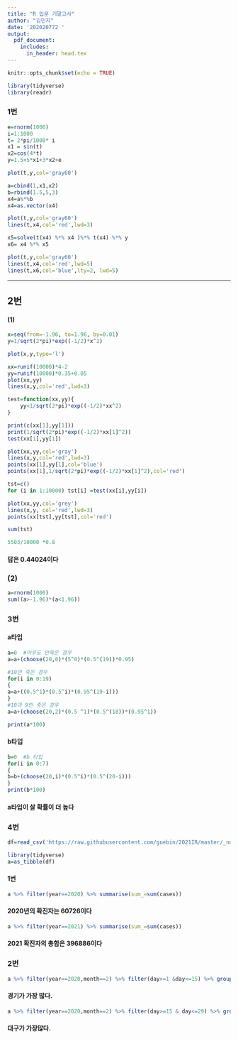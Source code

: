 ```yaml
---
title: "R 입문 기말고사"
author: "김민지"
date: '202020772 '
output: 
  pdf_document:
    includes:
      in_header: head.tex
---
```


```r
knitr::opts_chunk$set(echo = TRUE)
```

```r
library(tidyverse)
library(readr)
```
### 1번
```r
e=rnorm(1000)
i=1:1000
t= 2*pi/1000* i
x1 = sin(t)
x2=cos(4*t)
y=1.5+5*x1+3*x2+e
```
```r
plot(t,y,col='gray60')
```

```r
a=cbind(1,x1,x2)
b=rbind(1.5,5,3)
x4=a%*%b
x4=as.vector(x4)
``` 

```r
plot(t,y,col='gray60')
lines(t,x4,col='red',lwd=3)
```

```r
x5=solve(t(x4) %*% x4 )%*% t(x4) %*% y
x6= x4 %*% x5
```

```r
plot(t,y,col='gray60')
lines(t,x4,col='red',lwd=5)
lines(t,x6,col='blue',lty=2, lwd=5)
```
----

## 2번
#### (1)
```r
x=seq(from=-1.96, to=1.96, by=0.01)
y=1/sqrt(2*pi)*exp((-1/2)*x^2)
```

```r
plot(x,y,type='l')
```

```r
xx=runif(10000)*4-2
yy=runif(10000)*0.35+0.05
plot(xx,yy)
lines(x,y,col='red',lwd=3)
```

```r
test=function(xx,yy){
    yy<1/sqrt(2*pi)*exp((-1/2)*xx^2)
}
```

```r
print(c(xx[1],yy[1]))
print(1/sqrt(2*pi)*exp((-1/2)*xx[1]^2))
test(xx[1],yy[1])
```

```r
plot(xx,yy,col='gray')
lines(x,y,col='red',lwd=3)
points(xx[1],yy[1],col='blue')
points(xx[1],1/sqrt(2*pi)*exp((-1/2)*xx[1]^2),col='red')
```

```r
tst=c()
for (i in 1:10000) tst[i] =test(xx[i],yy[i])
```

```r
plot(xx,yy,col='grey')
lines(x,y, col='red',lwd=3)
points(xx[tst],yy[tst],col='red')
```

```r
sum(tst)
```

```r
5503/10000 *0.8
```

#### 답은 0.44024이다

### (2)

```r
a=rnorm(1000)
sum((a>-1.96)*(a<1.96))
```

### 3번
 
#### a타입
```r
a=0  #아무도 안죽은 경우
a=a+(choose(20,0)*(5^0)*(0.5^(19))*0.95)

#10만 죽은 경우
for(i in 0:19)
{
a=a+((0.5^1)*(0.5^i)*(0.95^(19-i)))
}
#10과 9만 죽은 경우
a=a+(choose(20,2)*(0.5 ^1)*(0.5^(18))*(0.95^1))

print(a*100)
```

#### b타입
```r
b=0  #b 타입 
for(i in 0:7)
{
b=b+(choose(20,i)*(0.5^i)*(0.5^(20-i)))
}
print(b*100)
``` 

#### a타입이 살 확률이 더 높다



### 4번
```r
df=read_csv('https://raw.githubusercontent.com/guebin/2021IR/master/_notebooks/covid19.csv')
```

```r
library(tidyverse)
a=as_tibble(df)
```
#### 1번
```r
a %>% filter(year==2020) %>% summarise(sum_=sum(cases))
```
#### 2020년의 확진자는 60726이다

```r
a %>% filter(year==2021) %>% summarise(sum_=sum(cases))
```

#### 2021 확진자의 총합은 396886이다

### 2번 
```r
a %>% filter(year==2020,month==2) %>% filter(day>=1 &day<=15) %>% group_by(prov) %>% summarise(sum_cases=sum(cases))
```


#### 경기가 가장 많다. 
```r
a %>% filter(year==2020,month==2) %>% filter(day>=15 & day<=29) %>% group_by(prov) %>% summarise(sum_cases=sum(cases))
```
#### 대구가 가장많다. 

